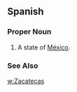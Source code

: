 ==Spanish==
===Proper Noun===
{{es-proper noun}}
#A state of [[México]].
===See Also===
[[w:Zacatecas]]